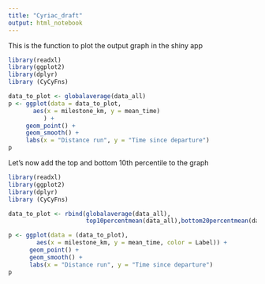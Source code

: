 ```yaml
---
title: "Cyriac_draft"
output: html_notebook
---
```


This is the function to plot the output graph in the shiny app

```r

library(readxl)
library(ggplot2)
library(dplyr)
library (CyCyFns)

data_to_plot <- globalaverage(data_all)
p <- ggplot(data = data_to_plot,
       aes(x = milestone_km, y = mean_time)
          ) +
     geom_point() +
     geom_smooth() +
     labs(x = "Distance run", y = "Time since departure")
p
```

Let's now add the top and bottom 10th percentile to the graph

```r

library(readxl)
library(ggplot2)
library(dplyr)
library (CyCyFns)

data_to_plot <- rbind(globalaverage(data_all),
                      top10percentmean(data_all),bottom20percentmean(data_all))

p <- ggplot(data = (data_to_plot),
        aes(x = milestone_km, y = mean_time, color = Label)) +
      geom_point() +
      geom_smooth() +
      labs(x = "Distance run", y = "Time since departure")
p
```

```r

```

